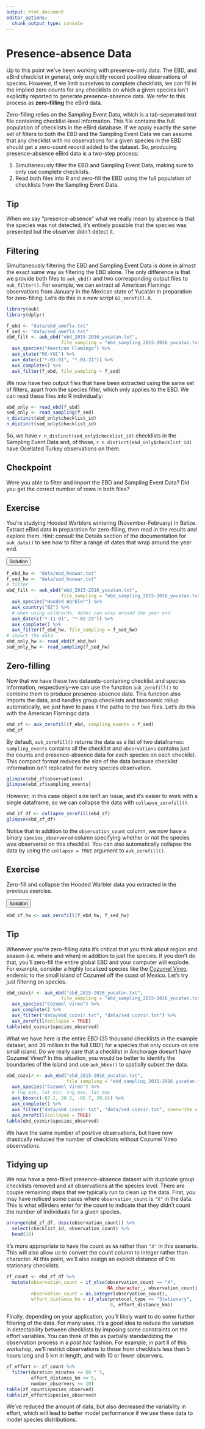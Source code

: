 ```yaml
---
output: html_document
editor_options: 
  chunk_output_type: console
---
```


# Presence-absence Data {#presabs}

Up to this point we've been working with presence-only data. The EBD, and eBird checklist in general, only explicitly record positive observations of species. However, if we limit ourselves to complete checklists, we can fill in the implied zero counts for any checklists on which a given species isn't explicitly reported to generate presence-absence data. We refer to this process as **zero-filling** the eBird data.

Zero-filling relies on the Sampling Event Data, which is a tab-seperated text file containing checklist-level information. This file contains the full population of checklists in the eBird database. If we apply exactly the same set of filters to both the EBD and the Sampling Event Data we can assume that any checklist with no observations for a given species in the EBD should get a zero-count record added to the dataset. So, producing presence-absence eBird data is a two-step process:

1. Simultaneously filter the EBD and Sampling Event Data, making sure to only use complete checklists.
2. Read both files into R and zero-fill the EBD using the full population of checklists from the Sampling Event Data.

<div class="tip">
  <h2>Tip</h2>
  When we say "presence-absence" what we really mean by absence is that the species was not detected, it's entirely possible that the species was presented but the observer didn't detect it.
</div>

## Filtering {#presabs-filter}

Simultaneously filtering the EBD and Sampling Event Data is done in almost the exact same way as filtering the EBD alone. The only difference is that we provide both files to `auk_ebd()` and two corresponding output files to `auk_filter()`. For example, we can extract all American Flamingo observations from January in the Mexican state of Yucatán in preparation for zero-filling. Let's do this in a new script `02_zerofill.R`.

```r
library(auk)
library(dplyr)

f_ebd <- "data/ebd_amefla.txt"
f_sed <- "data/sed_amefla.txt"
ebd_filt <- auk_ebd("ebd_2015-2016_yucatan.txt", 
                    file_sampling = "ebd_sampling_2015-2016_yucatan.txt") %>% 
  auk_species("American Flamingo") %>% 
  auk_state("MX-YUC") %>% 
  auk_date(c("*-01-01", "*-01-31")) %>% 
  auk_complete() %>% 
  auk_filter(f_ebd, file_sampling = f_sed)
```

We now have two output files that have been extracted using the same set of filters, apart from the species filter, which only applies to the EBD. We can read these files into R individually:

```r
ebd_only <- read_ebd(f_ebd)
sed_only <- read_sampling(f_sed)
n_distinct(ebd_only$checklist_id)
n_distinct(sed_only$checklist_id)
```

So, we have `r n_distinct(sed_only$checklist_id)` checklists in the Sampling Event Data and, of those, `r n_distinct(ebd_only$checklist_id)` have Ocellated Turkey observations on them.

<div class="checkpoint">
  <h2>Checkpoint</h2>
  Were you able to filter and import the EBD and Sampling Event Data? Did you get the correct number of rows in both files?
</div>

<div class="exercise">
  <h2>Exercise</h2>
  You're studying Hooded Warblers wintering (November-February) in Belize. Extract eBird data in preparation for zero-filling, then read in the results and explore them. Hint: consult the Details section of the documentation for `auk_date()` to see how to filter a range of dates that wrap around the year end.
  
  <button class="solution">Solution</button>
<div class="solution-content">

```r
f_ebd_hw <- "data/ebd_hoowar.txt"
f_sed_hw <- "data/sed_hoowar.txt"
# filter
ebd_filt <- auk_ebd("ebd_2015-2016_yucatan.txt", 
                    file_sampling = "ebd_sampling_2015-2016_yucatan.txt") %>% 
  auk_species("Hooded Warbler") %>% 
  auk_country("BZ") %>% 
  # when using wildcards, dates can wrap around the year end
  auk_date(c("*-11-01", "*-02-29")) %>% 
  auk_complete() %>% 
  auk_filter(f_ebd_hw, file_sampling = f_sed_hw)
# import the data
ebd_only_hw <- read_ebd(f_ebd_hw)
sed_only_hw <- read_sampling(f_sed_hw)
```

</div>
</div>

## Zero-filling {#presabs-zerofill}

Now that we have these two datasets–containing checklist and species information, respectively–we can use the function `auk_zerofill()` to combine them to produce presence-absence data. This function also imports the data, and handles group checklists and taxonomic rollup automatically, we just have to pass it the paths to the two files. Let's do this with the American Flamingo data.

```r
ebd_zf <- auk_zerofill(f_ebd, sampling_events = f_sed)
ebd_zf
```

By default, `auk_zerofill()` returns the data as a list of two dataframes: `sampling_events` contains all the checklist and `observations` contains just the counts and presence-absence data for each species on each checklist. This compact format reduces the size of the data because checklist information isn't replicated for every species observation.

```r
glimpse(ebd_zf$observations)
glimpse(ebd_zf$sampling_events)
```

However, in this case object size isn't an issue, and it's easier to work with a single dataframe, so we can collapse the data with `collapse_zerofill()`.

```r
ebd_zf_df <- collapse_zerofill(ebd_zf)
glimpse(ebd_zf_df)
```

Notice that in addition to the `observation_count` column, we now have a binary `species_observered` column specifying whether or not the species was observered on this checklist. You can also automatically collapse the data by using the `collapse = TRUE` argument to `auk_zerofill()`.

<div class="exercise">
  <h2>Exercise</h2>
  Zero-fill and collapse the Hooded Warbler data you extracted in the previous exercise.
  
  <button class="solution">Solution</button>
<div class="solution-content">

```r
ebd_zf_hw <- auk_zerofill(f_ebd_hw, f_sed_hw)
```

</div>
</div>

<div class="tip">
  <h2>Tip</h2>
  Whenever you're zero-filling data it's critical that you think about region and season (i.e. where and when) in addition to just the species. If you don't do that, you'll zero-fill the entire global EBD and your computer will explode. For example, consider a highly localized species like the [Cozumel Vireo](https://ebird.org/species/cozvir1), endemic to the small island of Cozumel off the coast of Mexico. Let's try just filtering on species.
  
```r
ebd_cozvir <- auk_ebd("ebd_2015-2016_yucatan.txt", 
                    file_sampling = "ebd_sampling_2015-2016_yucatan.txt") %>% 
  auk_species("Cozumel Vireo") %>% 
  auk_complete() %>% 
  auk_filter("data/ebd_cozvir.txt", "data/sed_cozvir.txt") %>% 
  auk_zerofill(collapse = TRUE)
table(ebd_cozvir$species_observed)
```

What we have here is the entire EBD (35 thousand checklists in the example dataset, and 36 million in the full EBD!) for a species that only occurs on one small island. Do we really care that a checklist in Anchorage doesn't have Cozumel Vireo? In this situation, you would be better to identify the boundaries of the island and use `auk_bbox()` to spatially subset the data.

```r
ebd_cozvir <- auk_ebd("ebd_2015-2016_yucatan.txt", 
                      file_sampling = "ebd_sampling_2015-2016_yucatan.txt") %>% 
  auk_species("Cozumel Vireo") %>% 
  # lng_min, lat_min, lng_max, lat_max
  auk_bbox(c(-87.1, 20.2, -86.7, 20.6)) %>% 
  auk_complete() %>% 
  auk_filter("data/ebd_cozvir.txt", "data/sed_cozvir.txt", overwrite = TRUE) %>% 
  auk_zerofill(collapse = TRUE)
table(ebd_cozvir$species_observed)
```

We have the same number of positive observations, but have now drastically reduced the number of checklists without Cozumel Vireo observations.

</div>

## Tidying up {#presabs-tidy}

We now have a zero-filled presence-absence dataset with duplicate group checklists removed and all observations at the species level. There are couple remaining steps that we typically run to clean up the data. First, you may have noticed some cases where `observation_count` is `"X"` in the data. This is what eBirders enter for the count to indicate that they didn't count the number of individuals for a given species. 

```r
arrange(ebd_zf_df, desc(observation_count)) %>% 
  select(checklist_id, observation_count) %>% 
  head(10)
```

It's more appropriate to have the count as `NA` rather than `"X"` in this scenario. This will also allow us to convert the count column to integer rather than character. At this point, we'll also assign an explicit distance of 0 to stationary checklists.

```r
zf_count <- ebd_zf_df %>% 
  mutate(observation_count = if_else(observation_count == "X", 
                                     NA_character_, observation_count),
         observation_count = as.integer(observation_count),
         effort_distance_km = if_else(protocol_type == "Stationary", 
                                      0, effort_distance_km))
```

Finally, depending on your application, you'll likely want to do some further filtering of the data. For many uses, it's a good idea to reduce the variation in detectability between checklists by imposing some constraints on the effort variables. You can think of this as partially standardizing the observation process in a *post hoc* fashion. For example, in part II of this workshop, we'll restrict observations to those from checklists less than 5 hours long and 5 km in length, and with 10 or fewer observers.

```r
zf_effort <- zf_count %>% 
  filter(duration_minutes <= 60 * 5,
         effort_distance_km <= 5,
         number_observers <= 10)
table(zf_count$species_observed)
table(zf_effort$species_observed)
```

We've reduced the amount of data, but also decreased the variability in effort, which will lead to better model performance if we use these data to model species distributions.